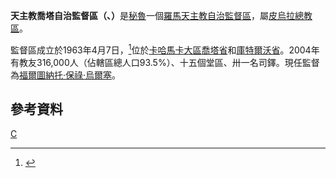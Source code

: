 {{Infobox Roman Catholic diocese
|Roman Catholic Diocese of = 天主教喬塔自治監督區
|Latin name of diocese = Praelatura Territorialis Chotensis
|image =
|caption = 
|location = [[秘魯|秘魯]]
|territory = [[喬塔省|喬塔省]]和[[庫特爾沃省|庫特爾沃省]]
|population = 316,000
|rite = 拉丁禮
|patron = 
|province = 皮烏拉
|established = 1963年
|cathedral = 諸聖主教座堂
|副主教座堂 =
|leadership = 監督
|website =
|教宗 =
|metropolitan =
|ordinary = 福爾圖納托·保祿·烏爾塞
|coadjutor bishop = 
|emeritus = 
}}

'''天主教喬塔自治監督區（{{lang-la|Praelatura Territorialis Chotensis}}、{{lang-es|Prelatura Territorial de Chota}}）'''是[[秘魯|秘魯]]一個[[羅馬天主教|羅馬天主教]][[自治監督區|自治監督區]]，屬[[天主教皮烏拉總教區|皮烏拉總教區]]。

監督區成立於1963年4月7日，<ref>{{cite journal
|journal=[[宗座公報|宗座公報]]
|publisher=梵蒂岡出版社
|date=1964年
|volume=56
|title=''Pontificale munus''
|page=321
|url=http://www.vatican.va/archive/aas/documents/AAS%2056%20%5B1964%5D%20-%20ocr.pdf
|access-date=2013-06-25
|archive-date=2019-09-16
|archive-url=https://web.archive.org/web/20190916201043/http://www.vatican.va/archive/aas/documents/AAS%2056%20%5B1964%5D%20-%20ocr.pdf
|dead-url=no
}}</ref>位於[[卡哈馬卡大區|卡哈馬卡大區]][[喬塔省|喬塔省]]和[[庫特爾沃省|庫特爾沃省]]。2004年有教友316,000人（佔轄區總人口93.5%）、十五個堂區、卅一名司鐸。現任監督為[[福爾圖納托·保祿·烏爾塞|福爾圖納托·保祿·烏爾塞]]。

==參考資料==
{{reflist}}

{{秘魯天主教教區}}
[[Category:秘魯天主教自治監督區|C]]